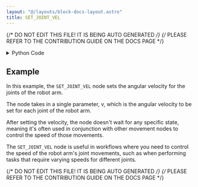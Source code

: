 ```yaml
---
layout: "@/layouts/block-docs-layout.astro"
title: SET_JOINT_VEL
---
```


{/* DO NOT EDIT THIS FILE! IT IS BEING AUTO GENERATED */}
{/* PLEASE REFER TO THE CONTRIBUTION GUIDE ON THE DOCS PAGE */}


<PythonDocsDisplay docstring={docstring} />

<details>
<summary>Python Code</summary>

```python
from flojoy import flojoy, TextBlob
from typing import Optional
from PYTHON.utils.mecademic_state.mecademic_state import query_for_handle


@flojoy(deps={"mecademicpy": "1.4.0"})
def SET_JOINT_VEL(ip_address: TextBlob, v: float) -> TextBlob:
    """
     The SET_JOINT_VEL node sets the robot arm's angular velocity for its joints.

     Inputs
     ------
     ip_address
         The IP address of the robot arm.

     Parameters
     ------
     v : float
         The angular velocity to be set for each joint.

    Returns
     -------
     ip_address
         The IP address of the robot arm.

    """
    robot = query_for_handle(ip_address)
    robot.SetJointVel(v)
    return ip_address

```

[Find this Flojoy Block on GitHub](https://github.com/flojoy-ai/blocks/blob/main/blocks/IO/ROBOTICS/ARMS/MECADEMIC/SET_JOINT_VEL/SET_JOINT_VEL.py)

</details>

## Example

<GetHelpWidget />

<AppDisplay app={app} blockName="SET_JOINT_VEL" client:visible />

In this example, the `SET_JOINT_VEL` node sets the angular velocity for the joints of the robot arm.

The node takes in a single parameter, v, which is the angular velocity to be set for each joint of the robot arm.

After setting the velocity, the node doesn't wait for any specific state, meaning it's often used in conjunction with other movement nodes to control the speed of those movements.

The `SET_JOINT_VEL` node is useful in workflows where you need to control the speed of the robot arm's joint movements, such as when performing tasks that require varying speeds for different joints.


{/* DO NOT EDIT THIS FILE! IT IS BEING AUTO GENERATED */}
{/* PLEASE REFER TO THE CONTRIBUTION GUIDE ON THE DOCS PAGE */}
